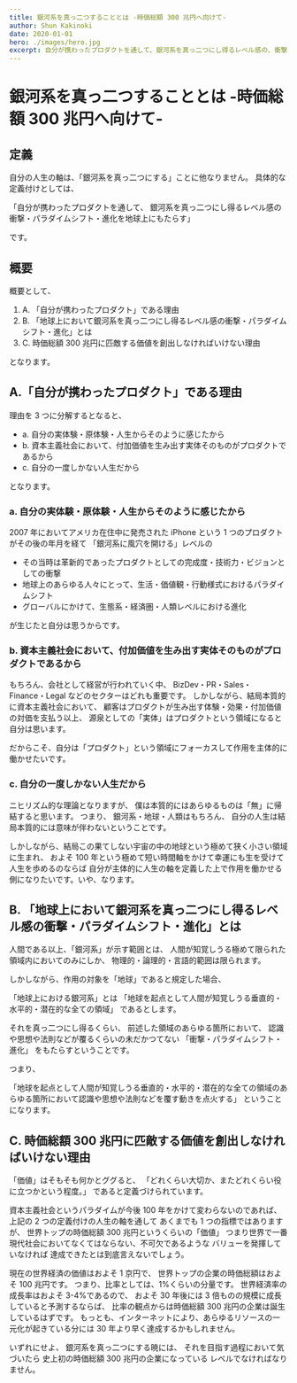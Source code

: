 ```yaml
---
title: 銀河系を真っ二つすることとは -時価総額 300 兆円へ向けて-
author: Shun Kakinoki
date: 2020-01-01
hero: ./images/hero.jpg
excerpt: 自分が携わったプロダクトを通して、銀河系を真っ二つにし得るレベル感の、衝撃・パラダイムシフト・進化を地球上にもたらす
---
```


# 銀河系を真っ二つすることとは -時価総額 300 兆円へ向けて-

## 定義

自分の人生の軸は、「銀河系を真っ二つにする」ことに他なりません。
具体的な定義付けとしては、

「自分が携わったプロダクトを通して、
銀河系を真っ二つにし得るレベル感の
衝撃・パラダイムシフト・進化を地球上にもたらす」

です。

## 概要

概要として、

1. A. 「自分が携わったプロダクト」である理由
2. B. 「地球上において銀河系を真っ二つにし得るレベル感の衝撃・パラダイムシフト・進化」とは
3. C. 時価総額 300 兆円に匹敵する価値を創出しなければいけない理由

となります。

## A.「自分が携わったプロダクト」である理由

理由を 3 つに分解するとなると、

- a. 自分の実体験・原体験・人生からそのように感じたから
- b. 資本主義社会において、付加価値を生み出す実体そのものがプロダクトであるから
- c. 自分の一度しかない人生だから

となります。

### a. 自分の実体験・原体験・人生からそのように感じたから

2007 年においてアメリカ在住中に発売された iPhone という 1 つのプロダクトがその後の年月を経て
「銀河系に風穴を開ける」レベルの

- その当時は革新的であったプロダクトとしての完成度・技術力・ビジョンとしての衝撃
- 地球上のあらゆる人々にとって、生活・価値観・行動様式におけるパラダイムシフト
- グローバルにかけて、生態系・経済圏・人類レベルにおける進化

が生じたと自分は思うからです。

### b. 資本主義社会において、付加価値を生み出す実体そのものがプロダクトであるから

もちろん、会社として経営が行われていく中、
BizDev・PR・Sales・Finance・Legal などのセクターはどれも重要です。
しかしながら、結局本質的に資本主義社会において、
顧客はプロダクトが生み出す体験・効果・付加価値の対価を支払う以上、
源泉としての「実体」はプロダクトという領域になると自分は思います。

だからこそ、自分は「プロダクト」という領域にフォーカスして作用を主体的に働かせたいです。

### c. 自分の一度しかない人生だから

ニヒリズム的な理論となりますが、
僕は本質的にはあらゆるものは「無」に帰結すると思います。
つまり、
銀河系・地球・人類はもちろん、
自分の人生は結局本質的には意味が伴わないということです。

しかしながら、結局この果てしない宇宙の中の地球という極めて狭く小さい領域に生まれ、
およそ 100 年という極めて短い時間軸をかけて幸運にも生を受けて人生を歩めるのならば
自分が主体的に人生の軸を定義した上で作用を働かせる側になりたいです。いや、なります。

## B. 「地球上において銀河系を真っ二つにし得るレベル感の衝撃・パラダイムシフト・進化」とは

人間である以上、「銀河系」が示す範囲とは、
人間が知覚しうる極めて限られた領域内においてのみにしか、
物理的・論理的・言語的範囲は限られます。

しかしながら、作用の対象を「地球」であると規定した場合、

「地球上における銀河系」とは
「地球を起点として人間が知覚しうる垂直的・水平的・潜在的な全ての領域」
であるとします。

それを真っ二つにし得るくらい、
前述した領域のあらゆる箇所において、
認識や思想や法則などが覆るくらいの未だかつてない
「衝撃・パラダイムシフト・進化」
をもたらすということです。

つまり、

「地球を起点として人間が知覚しうる垂直的・水平的・潜在的な全ての領域のあらゆる箇所において認識や思想や法則などを覆す動きを点火する」
ということになります。

## C. 時価総額 300 兆円に匹敵する価値を創出しなければいけない理由

「価値」はそもそも何かとググると、
「どれくらい大切か、またどれくらい役に立つかという程度。」
であると定義づけられています。

資本主義社会というパラダイムが今後 100 年をかけて変わらないのであれば、
上記の 2 つの定義付けの人生の軸を通して
あくまでも 1 つの指標ではありますが、
世界トップの時価総額 300 兆円というくらいの「価値」
つまり世界で一番現代社会においてなくてはならない、不可欠であるような
バリューを発揮していなければ
達成できたとは到底言えないでしょう。

現在の世界経済の価値はおよそ 1 京円で、
世界トップの企業の時価総額はおよそ 100 兆円です。
つまり、比率としては、1%くらいの分量です。
世界経済率の成長率はおよそ 3-4%であるので、
およそ 30 年後には 3 倍ものの規模に成長していると予測するならば、
比率の観点からは時価総額 300 兆円の企業は誕生しているはずです。
もっとも、インターネットにより、あらゆるリソースの一元化が起きている分には
30 年より早く達成するかもしれません。

いずれにせよ、
銀河系を真っ二つにする暁には、
それを目指す過程において気づいたら
史上初の時価総額 300 兆円の企業になっている
レベルでなければなりません。
